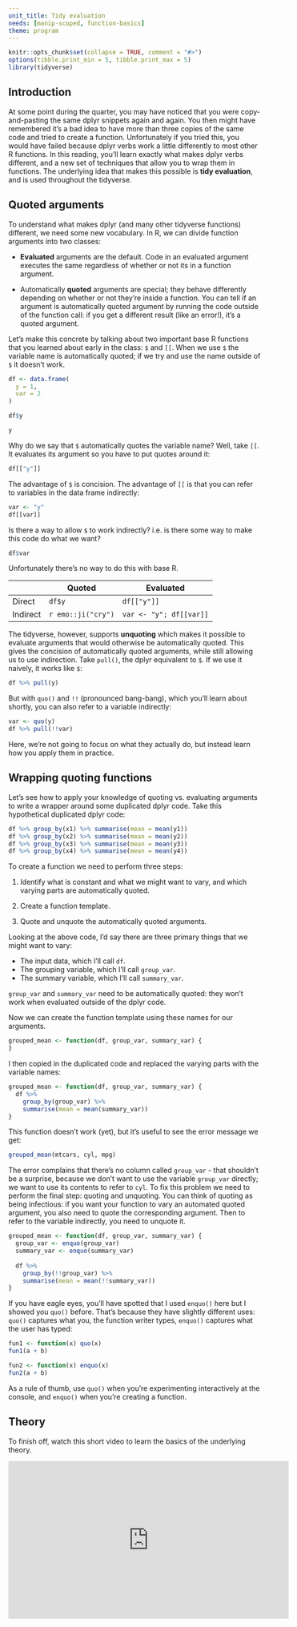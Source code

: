 ```yaml
---
unit_title: Tidy evaluation
needs: [manip-scoped, function-basics]
theme: program
---
```


```r
knitr::opts_chunk$set(collapse = TRUE, comment = "#>")
options(tibble.print_min = 5, tibble.print_max = 5)
library(tidyverse)
```

## Introduction

At some point during the quarter, you may have noticed that you were copy-and-pasting the same dplyr snippets again and again. You then might have remembered it's a bad idea to have more than three copies of the same code and tried to create a function. Unfortunately if you tried this, you would have failed because dplyr verbs work a little differently to most other R functions. In this reading, you'll learn exactly what makes dplyr verbs different, and a new set of techniques that allow you to wrap them in functions. The underlying idea that makes this possible is __tidy evaluation__, and is used throughout the tidyverse. 

## Quoted arguments

To understand what makes dplyr (and many other tidyverse functions) different, we need some new vocabulary. In R, we can divide function arguments into two classes:

* __Evaluated__ arguments are the default. Code in an evaluated argument 
  executes the same regardless of whether or not its in a function argument.

* Automatically __quoted__ arguments are special; they behave differently 
  depending on whether or not they're inside a function. You can tell if an
  argument is automatically quoted argument by running the code outside
  of the function call: if you get a different result (like an error!), 
  it's a quoted argument.
  
Let's make this concrete by talking about two important base R functions that you learned about early in the class: `$` and `[[`. When we use `$` the variable name is automatically quoted; if we try and use the name outside of `$` it doesn't work.

```r
df <- data.frame(
  y = 1,
  var = 2
)

df$y

y
```

Why do we say that `$` automatically quotes the variable name? Well, take `[[`. It evaluates its argument so you have to put quotes around it:

```r
df[["y"]]
```

The advantage of `$` is concision. The advantage of `[[` is that you can refer to variables in the data frame indirectly:

```r
var <- "y"
df[[var]]
```

Is there a way to allow `$` to work indirectly? i.e. is there some way to make this code do what we want?

```r
df$var
```

Unfortunately there's no way to do this with base R. 

|          | Quoted             | Evaluated                 |
|----------|--------------------|---------------------------|
| Direct   | `df$y`             | `df[["y"]]`               |
| Indirect | `r emo::ji("cry")` | `var <- "y"; df[[var]]`  |

The tidyverse, however, supports __unquoting__ which makes it possible to evaluate arguments that would otherwise be automatically quoted. This gives the concision of automatically quoted arguments, while still allowing us to use indirection. Take `pull()`, the dplyr equivalent to `$`. If we use it naively, it works like `$`:

```r
df %>% pull(y)
```

But with `quo()` and `!!` (pronounced bang-bang), which you'll learn about shortly, you can also refer to a variable indirectly:

```r
var <- quo(y)
df %>% pull(!!var)
```

Here, we're not going to focus on what they actually do, but instead learn how you apply them in practice.

## Wrapping quoting functions

Let's see how to apply your knowledge of quoting vs. evaluating arguments to write a wrapper around some duplicated dplyr code. Take this hypothetical duplicated dplyr code:

```r
df %>% group_by(x1) %>% summarise(mean = mean(y1))
df %>% group_by(x2) %>% summarise(mean = mean(y2))
df %>% group_by(x3) %>% summarise(mean = mean(y3))
df %>% group_by(x4) %>% summarise(mean = mean(y4))
```

To create a function we need to perform three steps:

1. Identify what is constant and what we might want to vary, and which 
   varying parts are automatically quoted.

1. Create a function template.

1. Quote and unquote the automatically quoted arguments.

Looking at the above code, I'd say there are three primary things that we might want to vary:

* The input data, which I'll call `df`.
* The grouping variable, which I'll call `group_var`.
* The summary variable, which I'll call `summary_var`.

`group_var` and `summary_var` need to be automatically quoted: they won't work when evaluated outside of the dplyr code.

Now we can create the function template using these names for our arguments. 

```r
grouped_mean <- function(df, group_var, summary_var) {
}
```

I then copied in the duplicated code and replaced the varying parts with the variable names:

```r
grouped_mean <- function(df, group_var, summary_var) {
  df %>% 
    group_by(group_var) %>% 
    summarise(mean = mean(summary_var))
}
```

This function doesn't work (yet), but it's useful to see the error message we get:

```r
grouped_mean(mtcars, cyl, mpg)
```

The error complains that there's no column called `group_var` - that shouldn't be a surprise, because we don't want to use the variable `group_var` directly; we want to use its contents to refer to `cyl`. To fix this problem we need to perform the final step: quoting and unquoting. You can think of quoting as being infectious: if you want your function to vary an automated quoted argument, you also need to quote the corresponding argument. Then to refer to the variable indirectly, you need to unquote it.

```r
grouped_mean <- function(df, group_var, summary_var) {
  group_var <- enquo(group_var)
  summary_var <- enquo(summary_var)
  
  df %>% 
    group_by(!!group_var) %>% 
    summarise(mean = mean(!!summary_var))
}
```

If you have eagle eyes, you'll have spotted that I used `enquo()` here but I showed you `quo()` before. That's because they have slightly different uses: `quo()` captures what you, the function writer types, `enquo()` captures what the user has typed:

```r
fun1 <- function(x) quo(x)
fun1(a + b)

fun2 <- function(x) enquo(x)
fun2(a + b)
```

As a rule of thumb, use `quo()` when you're experimenting interactively at the console, and `enquo()` when you're creating a function.

## Theory

To finish off, watch this short video to learn the basics of the underlying theory.

<iframe width="560" height="315" src="https://www.youtube.com/embed/nERXS3ssntw" frameborder="0" allow="autoplay; encrypted-media" allowfullscreen></iframe>

